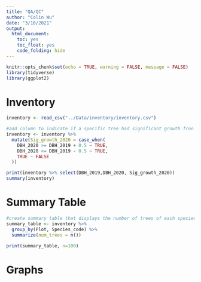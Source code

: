 ```yaml
---
title: "QA/QC"
author: "Colin Wu"
date: "3/10/2021"
output: 
  html_document:
    toc: yes
    toc_float: yes
    code_folding: hide
---
```

```r
knitr::opts_chunk$set(echo = TRUE, warning = FALSE, message = FALSE)
library(tidyverse)
library(ggplot2)
```

# Inventory
```r
inventory <- read_csv("../Data/inventory/inventory.csv")

#add column to indicate if a specific tree had significant growth fron 2019 to 2020
inventory <- inventory %>%
  mutate(Sig_growth_2020 = case_when(
    DBH_2020 >= DBH_2019 + 0.5 ~ TRUE,
    DBH_2020 <= DBH_2019 - 0.5 ~ TRUE,
    TRUE ~ FALSE
  ))

print(inventory %>% select(DBH_2019,DBH_2020, Sig_growth_2020))
summary(inventory)
```

# Summary Table
```r
#create summary table that displays the number of trees of each species in each plot
summary_table <- inventory %>% 
  group_by(Plot, Species_code) %>% 
  summarize(num_trees = n())

print(summary_table, n=100)
```

# Graphs
```r

```

